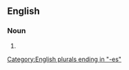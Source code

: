 ==English==

===Noun===
{{head|en|noun form}}

# {{plural of|mastoid process|lang=en}}

[[Category:English plurals ending in "-es"]]